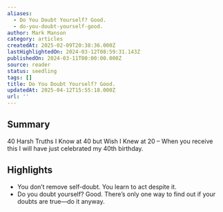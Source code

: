 ```yaml
---
aliases:
  - Do You Doubt Yourself? Good.
  - do-you-doubt-yourself-good.
author: Mark Manson
category: articles
createdAt: 2025-02-09T20:38:36.000Z
lastHighlightedOn: 2024-03-12T08:59:31.143Z
publishedOn: 2024-03-11T00:00:00.000Z
source: reader
status: seedling
tags: []
title: Do You Doubt Yourself? Good.
updatedAt: 2025-04-12T15:55:18.000Z
url: ''
---
```

## Summary

40 Harsh Truths I Know at 40 but Wish I Knew at 20 – When you receive this I will have just celebrated my 40th birthday.

## Highlights

- You don’t remove self-doubt. You learn to act despite it.
- Do you doubt yourself? Good.
  There’s only one way to find out if your doubts are true—do it anyway.
